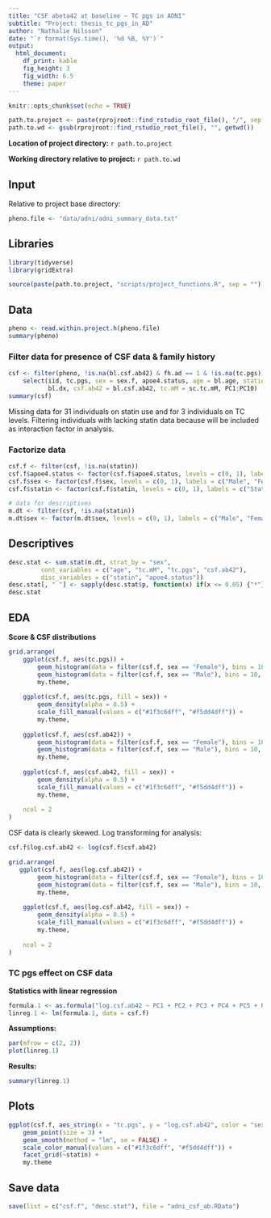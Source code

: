 ```yaml
---
title: "CSF abeta42 at baseline ~ TC pgs in ADNI"
subtitle: "Project: thesis_tc_pgs_in_AD"
author: "Nathalie Nilsson"
date: "`r format(Sys.time(), '%d %B, %Y')`"
output: 
  html_document: 
    df_print: kable
    fig_height: 3
    fig_width: 6.5
    theme: paper
---
```


```r
knitr::opts_chunk$set(echo = TRUE)
```

```r
path.to.project <- paste(rprojroot::find_rstudio_root_file(), "/", sep = "")
path.to.wd <- gsub(rprojroot::find_rstudio_root_file(), "", getwd())
```
**Location of project directory:** `r path.to.project`

**Working directory relative to project:** `r path.to.wd`

## Input
Relative to project base directory:
```r
pheno.file <- "data/adni/adni_summary_data.txt"
```

## Libraries
```r
library(tidyverse)
library(gridExtra)

source(paste(path.to.project, "scripts/project_functions.R", sep = ""))
```

## Data
```r
pheno <- read.within.project.h(pheno.file)
summary(pheno)
```

### Filter data for presence of CSF data & family history
```r
csf <- filter(pheno, !is.na(bl.csf.ab42) & fh.ad == 1 & !is.na(tc.pgs)) %>%
    select(iid, tc.pgs, sex = sex.f, apoe4.status, age = bl.age, statin = statin.sc.bl, 
           bl.dx, csf.ab42 = bl.csf.ab42, tc.mM = sc.tc.mM, PC1:PC10)
summary(csf)
```

Missing data for 31 individuals on statin use and for 3 individuals on TC levels. Filtering individuals with lacking statin data because will be included as interaction factor in analysis.

### Factorize data
```r
csf.f <- filter(csf, !is.na(statin))
csf.f$apoe4.status <- factor(csf.f$apoe4.status, levels = c(0, 1), labels = c("APOE4_neg", "APOE4_pos"))
csf.f$sex <- factor(csf.f$sex, levels = c(0, 1), labels = c("Male", "Female"))
csf.f$statin <- factor(csf.f$statin, levels = c(0, 1), labels = c("Statin_neg", "Statin_pos"))

# data for descriptives
m.dt <- filter(csf, !is.na(statin))
m.dt$sex <- factor(m.dt$sex, levels = c(0, 1), labels = c("Male", "Female"))
```

## Descriptives
```r
desc.stat <- sum.stat(m.dt, strat_by = "sex", 
         cont_variables = c("age", "tc.mM", "tc.pgs", "csf.ab42"), 
         disc_variables = c("statin", "apoe4.status"))
desc.stat[, " "] <- sapply(desc.stat$p, function(x) if(x <= 0.05) {"*"} else {""})
desc.stat
```

## EDA

**Score & CSF distributions**
```r
grid.arrange(
    ggplot(csf.f, aes(tc.pgs)) + 
        geom_histogram(data = filter(csf.f, sex == "Female"), bins = 10, fill = "#1f3c6dff", alpha = 0.5) +
        geom_histogram(data = filter(csf.f, sex == "Male"), bins = 10, fill = "#f5dd4dff", alpha = 0.5) +
        my.theme, 
    
    ggplot(csf.f, aes(tc.pgs, fill = sex)) +
        geom_density(alpha = 0.5) +
        scale_fill_manual(values = c("#1f3c6dff", "#f5dd4dff")) +
        my.theme,
    
    ggplot(csf.f, aes(csf.ab42)) + 
        geom_histogram(data = filter(csf.f, sex == "Female"), bins = 10, fill = "#1f3c6dff", alpha = 0.5) +
        geom_histogram(data = filter(csf.f, sex == "Male"), bins = 10, fill = "#f5dd4dff", alpha = 0.5) +
        my.theme, 
    
    ggplot(csf.f, aes(csf.ab42, fill = sex)) +
        geom_density(alpha = 0.5) +
        scale_fill_manual(values = c("#1f3c6dff", "#f5dd4dff")) +
        my.theme,
    
    ncol = 2
)
```

CSF data is clearly skewed. Log transforming for analysis:
```r
csf.f$log.csf.ab42 <- log(csf.f$csf.ab42)
```

```r
grid.arrange(
   ggplot(csf.f, aes(log.csf.ab42)) + 
        geom_histogram(data = filter(csf.f, sex == "Female"), bins = 10, fill = "#1f3c6dff", alpha = 0.5) +
        geom_histogram(data = filter(csf.f, sex == "Male"), bins = 10, fill = "#f5dd4dff", alpha = 0.5) +
        my.theme, 
    
    ggplot(csf.f, aes(log.csf.ab42, fill = sex)) +
        geom_density(alpha = 0.5) +
        scale_fill_manual(values = c("#1f3c6dff", "#f5dd4dff")) +
        my.theme,
    
    ncol = 2
)
```

### TC pgs effect on CSF data
**Statistics with linear regression**
```r
formula.1 <- as.formula("log.csf.ab42 ~ PC1 + PC2 + PC3 + PC4 + PC5 + PC6 + PC7 + PC8 + PC9 + PC10 + age + apoe4.status + statin * sex * tc.pgs")
linreg.1 <- lm(formula.1, data = csf.f)
```

**Assumptions:**
```r
par(mfrow = c(2, 2))
plot(linreg.1)
```

**Results:**
```r
summary(linreg.1)
```

## Plots
```r
ggplot(csf.f, aes_string(x = "tc.pgs", y = "log.csf.ab42", color = "sex")) +
    geom_point(size = 3) +
    geom_smooth(method = "lm", se = FALSE) +
    scale_color_manual(values = c("#1f3c6dff", "#f5dd4dff")) +
    facet_grid(~statin) +
    my.theme
```

## Save data
```r
save(list = c("csf.f", "desc.stat"), file = "adni_csf_ab.RData")
```

